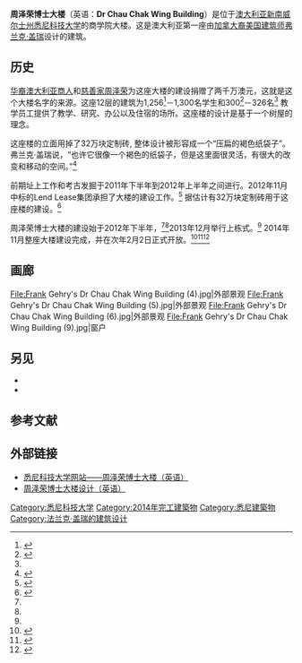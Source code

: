 {{Infobox building
| name                = 周泽荣博士大楼<br>Dr Chau Chak Wing Building
| native_name         = Dr Chau Chak Wing Building
| native_name_lang    = 
| former_names        = 
| alternate_names     = 
| status              = 完成
| image               = Dr_Chau_Chak_Wing_Building_from_The_Goods_Line_(27438092220).jpg
| image_alt           = 
| image_size          = 350px
| caption             = [[罗伊·格林|罗伊·格林]]教授站在商学院大门处
| map_type            = 
| map_alt             = 
| map_caption         = 
| altitude            = 
| building_type       = 公立大学
| architectural_style = 
| structural_system   = 
| cost                = 1.8億[[澳大利亚元|澳大利亚元]]
| ren_cost            = 
| client              = UTS Business School
| owner               = [[悉尼科技大学|悉尼科技大学]]
| current_tenants     = 
| landlord            = 
| location            = {{AUS}}[[悉尼|悉尼]]
| address             = 14-28 Ultimo Road
| location_town       = {{AUS}}[[新南威尔士州|新南威尔士州]]
| location_country    = 
| coordinates         = 
| groundbreaking_date = 
| start_date          = 2012年中
| completion_date     = 2014年11月11日
| opened_date         = 2015年2月2日
| inauguration_date   = 
| renovation_date     = 
| demolition_date     = 
| destruction_date    = 
| height              = 
| diameter            = 
| antenna_spire       = 
| roof                = 
| top_floor           = 
| other_dimensions    = 
| floor_count         = 12
| floor_area          = {{convert| 16,030|m2|abbr=on}}
| seating_type        = Seminar rooms and classrooms
| seating_capacity    = 
| elevator_count      = 
| main_contractor     = [[Lend_Lease_Group|Lend Lease Group]]<ref name="Lend Lease Group"/>
| architect           = [[弗兰克·盖里|弗兰克·盖里]]
| architecture_firm   = [[Gehry_Partners|Gehry Partners]]
| structural_engineer = [[奥雅纳|奥雅纳]]
| services_engineer   = [[AECOM|AECOM]]
| civil_engineer      = 
| other_designers     = [[Daryl_Jackson|Daryl Jackson]], Robin Dyke
| quantity_surveyor   = 
| awards              = 
| designations        = 
| ren_architect       = 
| ren_firm            = 
| ren_str_engineer    = 
| ren_serv_engineer   = 
| ren_civ_engineer    = 
| ren_oth_designers   = 
| ren_qty_surveyor    = 
| ren_awards          = 
| parking             = 177輛單車、20輛汽車
| url                 = 
| embedded            = 
| references          = 
}}
'''周泽荣博士大楼'''（英语：'''Dr Chau Chak Wing Building'''）是位于[[澳大利亚|澳大利亚]][[新南威尔士州|新南威尔士州]][[悉尼科技大学|悉尼科技大学]]的商学院大楼。这是澳大利亚第一座由[[加拿大裔美國人|加拿大裔美国]][[建筑师|建筑师]][[法蘭克·蓋瑞|弗兰克·盖瑞]]设计的建筑。

==历史==
[[澳大利亚华人|华裔澳大利亚]][[實業家|商人]]和[[慈善家|慈善家]][[周泽荣|周泽荣]]为这座大楼的建设捐赠了两千万澳元，这就是这个大楼名字的来源。这座12层的建筑为1,256<ref name="Gehry's vision">{{Cite news|url=http://newsroom.uts.edu.au.tmp.anchor.net.au/news/2012/03/gehrys-vision-gets-nsw-government-approval|title=Gehry's vision gets NSW government approval|date=20 Mar 2012|work=|publisher=University of Technology|accessdate=29 March 2012|archive-date=2012-11-27|archive-url=https://archive.is/20121127055128/http://newsroom.uts.edu.au.tmp.anchor.net.au/news/2012/03/gehrys-vision-gets-nsw-government-approval|dead-url=yes}}</ref>－1,300名学生和300<ref name="propertyobserver">{{Cite news|url=http://www.propertyobserver.com.au/design/frank-gehrys-first-australian-building-approved-for-university-of-technology-sydney|title=Frank Gehry’s first Australian building approved for University of Technology, Sydney|date=|work=Jonathan Chancellor|publisher=Property Observer|accessdate=26 March 2012|archive-date=2012-03-21|archive-url=https://web.archive.org/web/20120321182124/http://www.propertyobserver.com.au/design/frank-gehrys-first-australian-building-approved-for-university-of-technology-sydney|dead-url=yes}}</ref>－326名<ref name="Gehry's vision"/> 教学员工提供了教学、研究、办公以及住宿的场所。这座楼的设计是基于一个树屋的理念。

这座楼的立面用掉了32万块定制砖, 整体设计被形容成一个“压扁的褐色纸袋子”。弗兰克·盖瑞说，“也许它很像一个褐色的纸袋子，但是这里面很灵活，有很大的改变和移动的空间。”<ref>{{Cite news|url=http://www.telegraph.co.uk/news/worldnews/australiaandthepacific/australia/11386370/Frank-Gehry-unveils-squashed-brown-paper-bag-building-in-Sydney.html|title=Frank Gehry unveils 'squashed brown paper bag' building in Sydney|date=3 February 2015|work=The Telegraph|publisher=Telegraph Media Group Limited|accessdate=19 May 2015|author=Jonathan Pearlman|archive-date=2021-02-06|archive-url=https://web.archive.org/web/20210206125718/https://www.telegraph.co.uk/news/worldnews/australiaandthepacific/australia/11386370/Frank-Gehry-unveils-squashed-brown-paper-bag-building-in-Sydney.html|dead-url=no}}</ref>

前期址上工作和考古发掘于2011年下半年到2012年上半年之间进行。2012年11月中标的Lend Lease集团承担了大楼的建设工作。<ref name="Lend Lease Group">{{Cite news|url=http://m.smh.com.au/nsw/lend-lease-lands-bid-to-build-gehrydesigned-paper-bag-project-20121122-29svd.html|title=Lend Lease lands bid to build Gehry-designed 'paper bag' project|date=23 November 2012|newspaper=smh|accessdate=11 December 2012|author=Nicole Hasham|archive-date=2016-03-04|archive-url=https://web.archive.org/web/20160304071701/http://m.smh.com.au/nsw/lend-lease-lands-bid-to-build-gehrydesigned-paper-bag-project-20121122-29svd.html|dead-url=no}}</ref> 据估计有32万块定制砖用于这座楼的建设。<ref name="kgbo">{{Cite news|url=http://www.smh.com.au/nsw/frank-gehry-uts-masterpiece-inspires-brickies-on-their-labour-of-love-20131201-2yju1.html|title=Frank Gehry UTS masterpiece inspires brickies on their labour of love|date=December 2, 2013|work=Sydney Morning Herald|publisher=Fairfax Media|accessdate=20 December 2013|author=Heath Gilmore|archive-date=2015-09-24|archive-url=https://web.archive.org/web/20150924210716/http://www.smh.com.au/nsw/frank-gehry-uts-masterpiece-inspires-brickies-on-their-labour-of-love-20131201-2yju1.html|dead-url=no}}</ref>

周泽荣博士大楼的建设始于2012年下半年，<ref name="Gehry's vision"/><ref name="propertyobserver"/>2013年12月举行上栋式。<ref name="kgbo"/> 2014年11月整座大楼建设完成，并在次年2月2日正式开放。<ref name="kgbo2">{{cite web|url =http://www.vogue.com.au/vogue+living/design/gehrys+chau+chak+wing+building+uts+has+been+completed,34173|title =Gehry’s Chau Chak Wing building, UTS, has been completed|last =Kumurdian|first =Dijana|date =11 November 2014|work =Vogue Australia|publisher =NewsLifeMedia|accessdate =18 November 2014|deadurl =yes|archiveurl =https://web.archive.org/web/20141121102318/http://www.vogue.com.au/vogue+living/design/gehrys+chau+chak+wing+building+uts+has+been+completed,34173|archivedate =2014年11月21日}}</ref><ref>{{Cite web|url=http://architectureau.com/articles/sydney-finally-gets-its-gehry/|title=Sydney finally gets its Gehry|accessdate=18 November 2014|date=11 November 2014|last=|first=|work=ArchitectureAU|publisher=Architecture Media Pty Ltd|archive-date=2014-11-15|archive-url=https://web.archive.org/web/20141115042629/http://architectureau.com/articles/sydney-finally-gets-its-gehry/|dead-url=no}}</ref><ref>{{Cite web|url=http://www.smh.com.au/nsw/frank-gehrys-uts-dr-chau-chak-wing-building-opened-the-most-beautiful-squashed-brown-paper-bag-ever-seen-20150202-132seq.html|title=Frank Gehry's UTS Dr Chau Chak Wing Building opened: 'The most beautiful squashed brown paper bag ever seen'|accessdate=6 February 2014|date=3 February 2014|last=Power|first=Julie|work=The Sydney Morning Herald|publisher=Fairfax Media|archive-date=2015-02-05|archive-url=https://web.archive.org/web/20150205005734/http://www.smh.com.au/nsw/frank-gehrys-uts-dr-chau-chak-wing-building-opened-the-most-beautiful-squashed-brown-paper-bag-ever-seen-20150202-132seq.html|dead-url=no}}</ref>

== 画廊 ==
<gallery>

File:Frank Gehry's Dr Chau Chak Wing Building (4).jpg|外部景观
File:Frank Gehry's Dr Chau Chak Wing Building (5).jpg|外部景观
File:Frank Gehry's Dr Chau Chak Wing Building (6).jpg|外部景观
File:Frank Gehry's Dr Chau Chak Wing Building (9).jpg|窗户
</gallery>

== 另见 ==
* {{link-en|悉尼建筑|Buildings and architecture of Sydney}}
* {{link-en|弗兰克·盖瑞作品列表|List of works by Frank Gehry}}

== 参考文献 ==
{{Reflist}}

== 外部链接 ==
* [http://www.fmu.uts.edu.au/masterplan/projects/drchau.html 悉尼科技大学网站——周泽荣博士大楼（英语）] {{Wayback|url=http://www.fmu.uts.edu.au/masterplan/projects/drchau.html |date=20130210142925 }}
* [https://web.archive.org/web/20150103234325/http://www.utsmasterplan.com.au/index.php/dr-chau-chak-wing-building/about-the-design 周泽荣博士大楼设计（英语）]

{{Frank Gehry}}
{{悉尼地標}}
[[Category:悉尼科技大学|Category:悉尼科技大学]]
[[Category:2014年完工建築物|Category:2014年完工建築物]]
[[Category:悉尼建築物|Category:悉尼建築物]]
[[Category:法兰克·盖瑞的建筑设计|Category:法兰克·盖瑞的建筑设计]]
